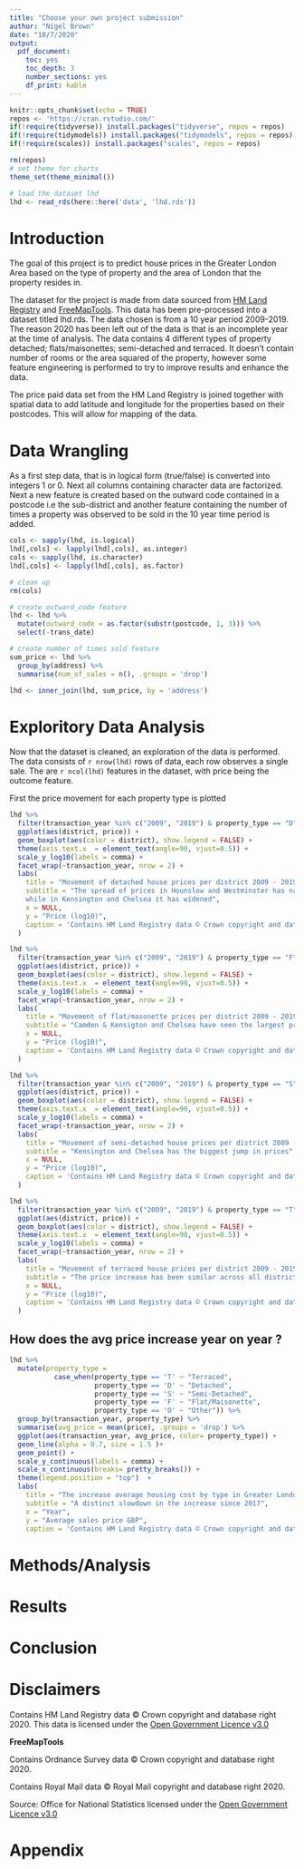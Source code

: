 ```yaml
---
title: "Choose your own project submission"
author: "Nigel Brown"
date: "10/7/2020"
output: 
  pdf_document:
    toc: yes
    toc_depth: 3
    number_sections: yes
    df_print: kable
---
```


```r
knitr::opts_chunk$set(echo = TRUE)
repos <- 'https://cran.rstudio.com/'
if(!require(tidyverse)) install.packages("tidyverse", repos = repos)
if(!require(tidymodels)) install.packages("tidymodels", repos = repos)
if(!require(scales)) install.packages("scales", repos = repos)

rm(repos)
# set theme for charts
theme_set(theme_minimal())

# load the dataset lhd
lhd <- read_rds(here::here('data', 'lhd.rds'))
```

# Introduction

The goal of this project is to predict house prices in the Greater London Area based on the type of property and the area of London that the property resides in.

The dataset for the project is made from data sourced from [HM Land Registry](https://www.gov.uk/government/statistical-data-sets/price-paid-data-downloads) and [FreeMapTools](https://www.freemaptools.com/download-uk-postcode-lat-lng.htm). This data has been pre-processed into a dataset titled lhd.rds. The data chosen is from a 10 year period 2009-2019. The reason 2020 has been left out of the data is that is an incomplete year at the time of analysis. The data contains 4 different types of property detached; flats/maisonettes; semi-detached and terraced. It doesn't contain number of rooms or the area squared of the property, however some feature engineering is performed to try to improve results and enhance the data.

The price paid data set from the HM Land Registry is joined together with spatial data to add latitude and longitude for the properties based on their postcodes. This will allow for mapping of the data.

# Data Wrangling

As a first step data, that is in logical form (true/false) is converted into integers 1 or 0. Next all columns containing character data are factorized.
Next a new feature is created based on the outward code contained in a postcode i.e the sub-district and another feature containing the number of times a property was observed to be sold in the 10 year time period is added.

```r

cols <- sapply(lhd, is.logical)
lhd[,cols] <- lapply(lhd[,cols], as.integer)
cols <- sapply(lhd, is.character)
lhd[,cols] <- lapply(lhd[,cols], as.factor)

# clean up 
rm(cols)

# create outward_code feature
lhd <- lhd %>% 
  mutate(outward_code = as.factor(substr(postcode, 1, 3))) %>% 
  select(-trans_date)

# create number of times sold feature
sum_price <- lhd %>% 
  group_by(address) %>% 
  summarise(num_of_sales = n(), .groups = 'drop')

lhd <- inner_join(lhd, sum_price, by = 'address')

```
# Exploritory Data Analysis

Now that the dataset is cleaned, an exploration of the data is performed. The data consists of `r nrow(lhd)` rows of data, each row observes a single sale. The are `r ncol(lhd)` features in the dataset, with price being the outcome feature.

First the price movement for each property type is plotted 

```r
lhd %>% 
  filter(transaction_year %in% c("2009", "2019") & property_type == "D") %>% 
  ggplot(aes(district, price)) +
  geom_boxplot(aes(color = district), show.legend = FALSE) +
  theme(axis.text.x  = element_text(angle=90, vjust=0.5)) + 
  scale_y_log10(labels = comma) +
  facet_wrap(~transaction_year, nrow = 2) +
  labs(
    title = "Movement of detached house prices per district 2009 - 2019",
    subtitle = "The spread of prices in Hounslow and Westminster has narrowed,
    while in Kensington and Chelsea it has widened",
    x = NULL,
    y = "Price (log10)",
    caption = 'Contains HM Land Registry data © Crown copyright and database right 2020.'
  )

```


```r
lhd %>% 
  filter(transaction_year %in% c("2009", "2019") & property_type == "F") %>% 
  ggplot(aes(district, price)) +
  geom_boxplot(aes(color = district), show.legend = FALSE) +
  theme(axis.text.x  = element_text(angle=90, vjust=0.5)) + 
  scale_y_log10(labels = comma) +
  facet_wrap(~transaction_year, nrow = 2) +
  labs(
    title = "Movement of flat/masonette prices per district 2009 - 2019",
    subtitle = "Camden & Kensigton and Chelsea have seen the largest price growth",
    x = NULL,
    y = "Price (log10)",
    caption = 'Contains HM Land Registry data © Crown copyright and database right 2020.'
  )
```

```r
lhd %>% 
  filter(transaction_year %in% c("2009", "2019") & property_type == "S") %>% 
  ggplot(aes(district, price)) +
  geom_boxplot(aes(color = district), show.legend = FALSE) +
  theme(axis.text.x  = element_text(angle=90, vjust=0.5)) + 
  scale_y_log10(labels = comma) +
  facet_wrap(~transaction_year, nrow = 2) +
  labs(
    title = "Movement of semi-detached house prices per district 2009 - 2019",
    subtitle = "Kensington and Chelsea has the biggest jump in prices",
    x = NULL,
    y = "Price (log10)",
    caption = 'Contains HM Land Registry data © Crown copyright and database right 2020.'
  )
```

```r
lhd %>% 
  filter(transaction_year %in% c("2009", "2019") & property_type == "T") %>% 
  ggplot(aes(district, price)) +
  geom_boxplot(aes(color = district), show.legend = FALSE) +
  theme(axis.text.x  = element_text(angle=90, vjust=0.5)) + 
  scale_y_log10(labels = comma) +
  facet_wrap(~transaction_year, nrow = 2) +
  labs(
    title = "Movement of terraced house prices per district 2009 - 2019",
    subtitle = "The price increase has been similar across all districts",
    x = NULL,
    y = "Price (log10)",
    caption = 'Contains HM Land Registry data © Crown copyright and database right 2020.'
  )
```


## How does the avg price increase year on year ?
```r
lhd %>% 
  mutate(property_type = 
           case_when(property_type == 'T' ~ "Terraced",
                     property_type == 'D' ~ "Detached",
                     property_type == 'S' ~ "Semi-Detached",
                     property_type == 'F' ~ "Flat/Maisonette",
                     property_type == 'O' ~ "Other")) %>% 
  group_by(transaction_year, property_type) %>% 
  summarise(avg_price = mean(price), .groups = 'drop') %>% 
  ggplot(aes(transaction_year, avg_price, color= property_type)) + 
  geom_line(alpha = 0.7, size = 1.5 )+
  geom_point() +
  scale_y_continuous(labels = comma) + 
  scale_x_continuous(breaks= pretty_breaks()) + 
  theme(legend.position = "top")  +
  labs(
    title = "The increase average housing cost by type in Greater London",
    subtitle = "A distinct slowdown in the increase since 2017",
    x = "Year",
    y = "Average sales price GBP",
    caption = 'Contains HM Land Registry data © Crown copyright and database right 2020.')
```

# Methods/Analysis

# Results

# Conclusion


# Disclaimers

Contains HM Land Registry data © Crown copyright and database right 2020. This data is licensed under the [Open Government Licence v3.0](http://www.nationalarchives.gov.uk/doc/open-government-licence/version/3/)


**FreeMapTools**

Contains Ordnance Survey data © Crown copyright and database right 2020.

Contains Royal Mail data © Royal Mail copyright and database right 2020.

Source: Office for National Statistics licensed under the [Open Government Licence v3.0](http://www.nationalarchives.gov.uk/doc/open-government-licence/version/3/)

# Appendix
